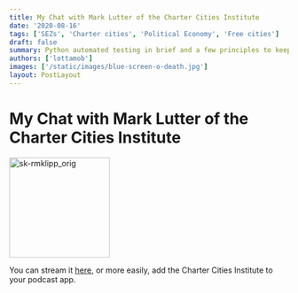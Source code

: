 ```yaml
---
title: My Chat with Mark Lutter of the Charter Cities Institute
date: '2020-08-16'
tags: ['SEZs', 'Charter cities', 'Political Economy', 'Free cities']
draft: false
summary: Python automated testing in brief and a few principles to keep in mind.
authors: ['lottamob']
images: ['/static/images/blue-screen-o-death.jpg']
layout: PostLayout
---
```

# My Chat with Mark Lutter of the Charter Cities Institute
<Image width="181" alt="sk-rmklipp_orig" src="https://user-images.githubusercontent.com/83673149/151257685-531cbf59-9d9e-459e-9e82-154e074c628b.png"/>

You can stream it [here,](https://www.chartercitiesinstitute.org/post/charter-cities-podcast-episode-10-lotta-moberg?fbclid=IwAR2kutY0kY1MdZi4lYJzLK4CIBrOeNPPbCfXMZiFrj9Fr1E-2ianQ8kFmJE) or more easily, add the Charter Cities Institute to your podcast app. 
